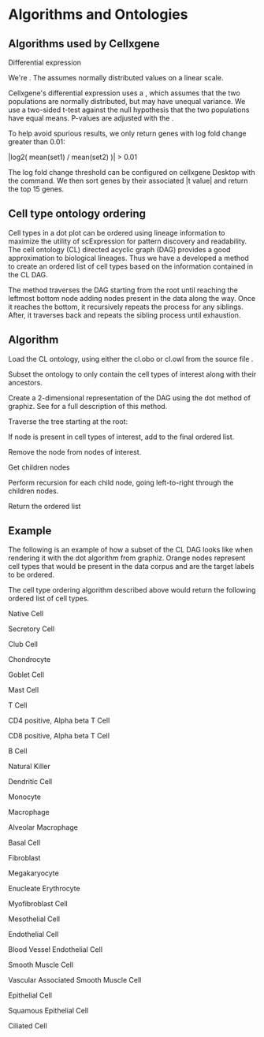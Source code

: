 # Algorithms and Ontologies


## Algorithms used by Cellxgene

Differential expression

We're . The  assumes normally distributed values on a linear scale.

Cellxgene's differential expression uses a , which assumes that the two populations are normally distributed, but may have unequal variance. We use a two-sided t-test against the null hypothesis that the two populations have equal means. P-values are adjusted with the .

To help avoid spurious results, we only return genes with log fold change greater than 0.01:

|log2( mean(set1) / mean(set2) )| > 0.01

The log fold change threshold can be configured on cellxgene Desktop with the  command. We then sort genes by their associated |t value| and return the top 15 genes.


## Cell type ontology ordering

Cell types in a dot plot can be ordered using lineage information to maximize the utility of scExpression for pattern discovery and readability. The cell ontology (CL) directed acyclic graph (DAG) provides a good approximation to biological lineages. Thus we have a developed a method to create an ordered list of cell types based on the information contained in the CL DAG.

The method traverses the DAG starting from the root until reaching the leftmost bottom node adding nodes present in the data along the way. Once it reaches the bottom, it recursively repeats the process for any siblings. After, it traverses back and repeats the sibling process until exhaustion.


## Algorithm

Load the CL ontology, using either the cl.obo or cl.owl from the source file .

Subset the ontology to only contain the cell types of interest along with their ancestors.

Create a 2-dimensional representation of the DAG using the dot method of graphiz. See  for a full description of this method.

Traverse the tree starting at the root:

If node is present in cell types of interest, add to the final ordered list.

Remove the node from nodes of interest.

Get children nodes

Perform recursion for each child node, going left-to-right through the children nodes.

Return the ordered list


## Example

The following is an example of how a subset of the CL DAG looks like when rendering it with the dot algorithm from graphiz. Orange nodes represent cell types that would be present in the data corpus and are the target labels to be ordered.

The cell type ordering algorithm described above would return the following ordered list of cell types.

Native Cell

Secretory Cell

Club Cell

Chondrocyte

Goblet Cell

Mast Cell

T Cell

CD4 positive, Alpha beta T Cell

CD8 positive, Alpha beta T Cell

B Cell

Natural Killer

Dendritic Cell

Monocyte

Macrophage

Alveolar Macrophage

Basal Cell

Fibroblast

Megakaryocyte

Enucleate Erythrocyte

Myofibroblast Cell

Mesothelial Cell

Endothelial Cell

Blood Vessel Endothelial Cell

Smooth Muscle Cell

Vascular Associated Smooth Muscle Cell

Epithelial Cell

Squamous Epithelial Cell

Ciliated Cell
